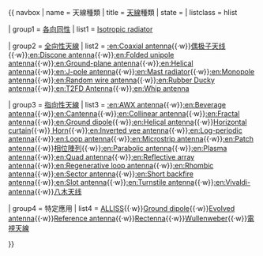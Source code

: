 {{ navbox
| name  = 天線種類
| title = [[天線]]種類
| state = {{{state<includeonly>|autocollapse</includeonly>}}}
| listclass = hlist

| group1 = [[各向同性]]
| list1  = [[:en:Isotropic radiator|Isotropic radiator]]

| group2 = [[:en:Omnidirectional antenna|全向性天線]]
| list2  = [[:en:Coaxial antenna]]{{·w}}[[偶极子天线]]{{·w}}[[:en:Discone antenna]]{{·w}}[[:en:Folded unipole antenna]]{{·w}}[[:en:Ground-plane antenna]]{{·w}}[[:en:Helical antenna]]{{·w}}[[:en:J-pole antenna]]{{·w}}[[:en:Mast radiator]]{{·w}}[[:en:Monopole antenna]]{{·w}}[[:en:Random wire antenna]]{{·w}}[[:en:Rubber Ducky antenna]]{{·w}}[[:en:T2FD Antenna]]{{·w}}[[:en:Whip antenna]]    

| group3 = [[:en:Directional antenna|指向性天線]]
| list3  = [[:en:AWX antenna]]{{·w}}[[:en:Beverage antenna]]{{·w}}[[:en:Cantenna]]{{·w}}[[:en:Collinear antenna]]{{·w}}[[:en:Fractal antenna]]{{·w}}[[:en:Ground dipole]]{{·w}}[[:en:Helical antenna]]{{·w}}[[:en:HRS antenna|Horizontal curtain]]{{·w}}[[:en:Horn antenna| Horn]]{{·w}}[[:en:Inverted vee antenna]]{{·w}}[[:en:Log-periodic antenna]]{{·w}}[[:en:Loop antenna]]{{·w}}[[:en:Microstrip antenna]]{{·w}}[[:en:Patch antenna]]{{·w}}[[相位陣列]]{{·w}}[[:en:Parabolic antenna]]{{·w}}[[:en:Plasma antenna]]{{·w}}[[:en:Quad antenna]]{{·w}}[[:en:Reflective array antenna]]{{·w}}[[:en:Regenerative loop antenna]]{{·w}}[[:en:Rhombic antenna]]{{·w}}[[:en:Sector antenna]]{{·w}}[[:en:Short backfire antenna]]{{·w}}[[:en:Slot antenna]]{{·w}}[[:en:Turnstile antenna]]{{·w}}[[:en:Vivaldi-antenna]]{{·w}}[[八木天线]] 

| group4 = 特定應用
| list4  = [[:en:ALLISS|ALLISS]]{{·w}}[[:en:Ground dipole|Ground dipole]]{{·w}}[[:en:Evolved antenna|Evolved antenna]]{{·w}}[[:en:Reference antenna|Reference antenna]]{{·w}}[[:en:Rectenna|Rectenna]]{{·w}}[[:en:Wullenweber|Wullenweber]]{{·w}}[[電視天線]]

}}<noinclude>
{{collapsible option}}
{{Documentation}}
[[Category:電子學專題模板|{{PAGENAME}}]]
</noinclude>